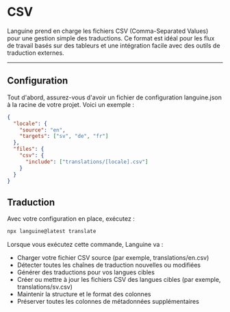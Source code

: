 # CSV

Languine prend en charge les fichiers CSV (Comma-Separated Values) pour une gestion simple des traductions. Ce format est idéal pour les flux de travail basés sur des tableurs et une intégration facile avec des outils de traduction externes.

---

## Configuration

Tout d'abord, assurez-vous d'avoir un fichier de configuration languine.json à la racine de votre projet. Voici un exemple :

```json
{
  "locale": {
    "source": "en",
    "targets": ["sv", "de", "fr"]
  },
  "files": {
    "csv": {
      "include": ["translations/[locale].csv"]
    }
  }
}
```

## Traduction

Avec votre configuration en place, exécutez :

```bash
npx languine@latest translate
```

Lorsque vous exécutez cette commande, Languine va :

- Charger votre fichier CSV source (par exemple, translations/en.csv)
- Détecter toutes les chaînes de traduction nouvelles ou modifiées
- Générer des traductions pour vos langues cibles
- Créer ou mettre à jour les fichiers CSV des langues cibles (par exemple, translations/sv.csv)
- Maintenir la structure et le format des colonnes
- Préserver toutes les colonnes de métadonnées supplémentaires
